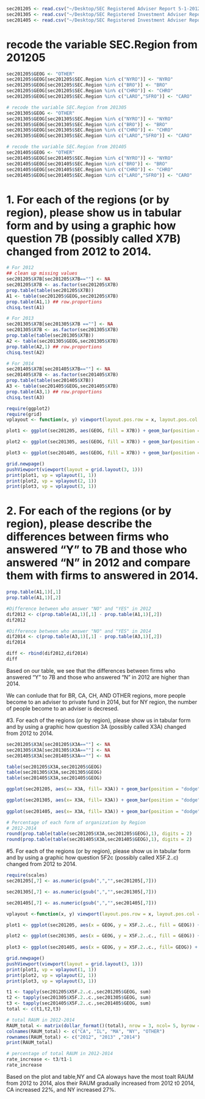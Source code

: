 

```r
sec201205 <- read.csv("~/Desktop/SEC Registered Adviser Report 5-1-2012.csv", stringsAsFactors=FALSE)[,c(1:5,45,77,131)]
sec201305 <- read.csv("~/Desktop/SEC Registered Investment Adviser Report 2013-5-1.csv", stringsAsFactors=FALSE)[,c(1:5,45,98,154)]
sec201405 <- read.csv("~/Desktop/SEC Registered Investment Adviser Report 2014-5-1.csv", stringsAsFactors=FALSE)[,c(1:5,46,100,156)]

```

# recode the variable SEC.Region from 201205
```r
sec201205$GEOG <- "OTHER"
sec201205$GEOG[sec201205$SEC.Region %in% c("NYRO")] <- "NYRO"
sec201205$GEOG[sec201205$SEC.Region %in% c("BRO")] <- "BRO"
sec201205$GEOG[sec201205$SEC.Region %in% c("CHRO")] <- "CHRO"
sec201205$GEOG[sec201205$SEC.Region %in% c("LARO","SFRO")] <- "CARO"

# recode the variable SEC.Region from 201305
sec201305$GEOG <- "OTHER"
sec201305$GEOG[sec201305$SEC.Region %in% c("NYRO")] <- "NYRO"
sec201305$GEOG[sec201305$SEC.Region %in% c("BRO")] <- "BRO"
sec201305$GEOG[sec201305$SEC.Region %in% c("CHRO")] <- "CHRO"
sec201305$GEOG[sec201305$SEC.Region %in% c("LARO","SFRO")] <- "CARO"

# recode the variable SEC.Region from 201405
sec201405$GEOG <- "OTHER"
sec201405$GEOG[sec201405$SEC.Region %in% c("NYRO")] <- "NYRO"
sec201405$GEOG[sec201405$SEC.Region %in% c("BRO")] <- "BRO"
sec201405$GEOG[sec201405$SEC.Region %in% c("CHRO")] <- "CHRO"
sec201405$GEOG[sec201405$SEC.Region %in% c("LARO","SFRO")] <- "CARO"
```

# 1. For each of the regions (or by region), please show us in tabular form and by using a graphic how question 7B (possibly called X7B) changed from 2012 to 2014.


```r
# For 2012
## clean up missing values
sec201205$X7B[sec201205$X7B==""] <- NA
sec201205$X7B <- as.factor(sec201205$X7B)
prop.table(table(sec201205$X7B))
A1 <- table(sec201205$GEOG,sec201205$X7B)
prop.table(A1,1) ## row.proportions
chisq.test(A1)

# For 2013
sec201305$X7B[sec201305$X7B ==""] <- NA
sec201305$X7B <- as.factor(sec201305$X7B)
prop.table(table(sec201305$X7B))
A2 <- table(sec201305$GEOG,sec201305$X7B)
prop.table(A2,1) ## row.proportions
chisq.test(A2)

# For 2014
sec201405$X7B[sec201405$X7B==""] <- NA
sec201405$X7B <- as.factor(sec201405$X7B)
prop.table(table(sec201405$X7B))
A3 <- table(sec201405$GEOG,sec201405$X7B)
prop.table(A3,1) ## row.proportions
chisq.test(A3)
```


```r
require(ggplot2)
require(grid)
vplayout <- function(x, y) viewport(layout.pos.row = x, layout.pos.col = y)

plot1 <- ggplot(sec201205, aes(GEOG, fill = X7B)) + geom_bar(position = "dodge") + ggtitle("YEAR 2012") + ylim(0, 7000)

plot2 <- ggplot(sec201305, aes(GEOG, fill = X7B)) + geom_bar(position = "dodge") + ggtitle("YEAR 2013") + ylim(0, 7000)

plot3 <- ggplot(sec201405, aes(GEOG, fill = X7B)) + geom_bar(position = "dodge") + ggtitle("YEAR 2014") + ylim(0, 7000)

grid.newpage()
pushViewport(viewport(layout = grid.layout(3, 1)))
print(plot1, vp = vplayout(1, 1))
print(plot2, vp = vplayout(2, 1))
print(plot3, vp = vplayout(3, 1))
```


# 2. For each of the regions (or by region), please describe the differences between firms who answered "Y" to 7B and those who answered "N" in 2012 and compare them with firms to answered in 2014.


```r
prop.table(A1,1)[,1]
prop.table(A1,1)[,2]

#Difference between who answer "NO" and "YES" in 2012
dif2012 <- c(prop.table(A1,1)[,1] - prop.table(A1,1)[,2])
dif2012

#Difference between who answer "NO" and "YES" in 2014
dif2014 <- c(prop.table(A3,1)[,1] - prop.table(A3,1)[,2])
dif2014

diff <- rbind(dif2012,dif2014)
diff
```

Based on our table, we see that the differences between firms who answered "Y" to 7B and those who answered "N" in 2012 are higher than 2014. 

We can conlude that for BR, CA, CH, AND OTHER regions, more people become to an adviser to private fund in 2014, but for NY region, the number of people become to an adviser is decresed.


#3. For each of the regions (or by region), please show us in tabular form and by using a graphic how question 3A (possibly called X3A) changed from 2012 to 2014.


```r
sec201205$X3A[sec201205$X3A==""] <- NA
sec201305$X3A[sec201305$X3A==""] <- NA
sec201405$X3A[sec201405$X3A==""] <- NA

table(sec201205$X3A,sec201205$GEOG)
table(sec201305$X3A,sec201305$GEOG)
table(sec201405$X3A,sec201405$GEOG)

ggplot(sec201205, aes(x= X3A, fill= X3A)) + geom_bar(position = "dodge")  + facet_grid(. ~ GEOG) + xlab("Regions") + ylab("Total NC") + ggtitle("Form of Organization 2012") + ylim(0, 1000) + theme(axis.text.x = element_text(size = 7, angle = 45, hjust = 1, vjust = 1))

ggplot(sec201305, aes(x= X3A, fill= X3A)) + geom_bar(position = "dodge")  + facet_grid(. ~ GEOG) + xlab("Regions") + ylab("Total NC") + ggtitle("Form of Organization 2013") + ylim(0, 1000) + theme(axis.text.x = element_text(size = 7, angle = 45, hjust = 1, vjust = 1))
  
ggplot(sec201405, aes(x= X3A, fill= X3A)) + geom_bar(position = "dodge")  + facet_grid(. ~ GEOG) + xlab("Regions") + ylab("Total NC") + ggtitle("Form of Organization 2014") + ylim(0, 1000) + theme(axis.text.x = element_text(size = 7, angle = 45, hjust = 1, vjust = 1))

# Percentage of each form of organization by Region
# 2012-2014
round(prop.table(table(sec201205$X3A,sec201205$GEOG),1), digits = 2)
round(prop.table(table(sec201405$X3A,sec201405$GEOG),1), digits = 2)
```

#5. For each of the regions (or by region), please show us in tabular form and by using a graphic how question 5F2c (possibly called X5F.2..c) changed from 2012 to 2014.


```r
require(scales)
sec201205[,7] <- as.numeric(gsub(",","",sec201205[,7]))

sec201305[,7] <- as.numeric(gsub(",","",sec201305[,7]))

sec201405[,7] <- as.numeric(gsub(",","",sec201405[,7]))

vplayout <-function(x, y) viewport(layout.pos.row = x, layout.pos.col = y)

plot1 <- ggplot(sec201205, aes(x = GEOG, y = X5F.2..c., fill = GEOG)) + geom_bar(stat = "identity") + xlab("Regions") + ylab("Total NC") + ggtitle("Total RAUM OF 2012") + ylim(0, 30000000000000)

plot2 <- ggplot(sec201305, aes(x = GEOG, y = X5F.2..c., fill = GEOG)) + geom_bar(stat = "identity") + xlab("Regions") + ylab("Total NC") + ggtitle("Total RAUM OF 2013") + ylim(0, 30000000000000)
  
plot3 <- ggplot(sec201405, aes(x = GEOG, y = X5F.2..c., fill= GEOG)) + geom_bar(stat = "identity") + xlab("Regions") + ylab("Total NC") + ggtitle("Total RAUM OF 2014") + ylim(0, 30000000000000)

grid.newpage()
pushViewport(viewport(layout = grid.layout(3, 1)))
print(plot1, vp = vplayout(1, 1))
print(plot2, vp = vplayout(2, 1))
print(plot3, vp = vplayout(3, 1))

t1 <- tapply(sec201205$X5F.2..c.,sec201205$GEOG, sum)
t2 <- tapply(sec201305$X5F.2..c.,sec201305$GEOG, sum)
t3 <- tapply(sec201405$X5F.2..c.,sec201405$GEOG, sum)
total <- c(t1,t2,t3)

# total RAUM in 2012-2014
RAUM_total <- matrix(dollar_format()(total), nrow = 3, ncol= 5, byrow =T)
colnames(RAUM_total) <- c("CA", "IL", "MA", "NY", "OTHER")
rownames(RAUM_total) <- c("2012", "2013" ,"2014")
print(RAUM_total)

# percentage of total RAUM in 2012-2014
rate_increase <- t3/t1-1
rate_increase
```

Based on the plot and table,NY and CA aloways have the most toalt RAUM from 2012 to 2014, alos their RAUM gradually increased from 2012 t0 2014, CA increased 22%, and NY increased 27%.



